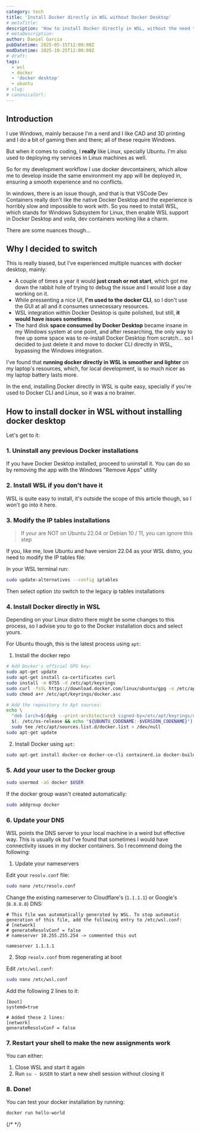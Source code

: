 ```yaml
---
category: tech
title: 'Install Docker directly in WSL without Docker Desktop'
# metaTitle:
description: 'How to install Docker directly in WSL, without the need to install Docker Desktop in your Windows laptop'
# metaDescription:
author: Daniel Garcia
pubDatetime: 2025-05-15T12:00:00Z
modDatetime: 2025-10-25T12:00:00Z
# draft:
tags:
  - wsl
  - docker
  - 'docker desktop'
  - ubuntu
# slug:
# canonicalUrl:
---
```



## Introduction

I use Windows, mainly because I'm a nerd and I like CAD and 3D printing and I do a bit of gaming then and there; all of these require Windows.

But when it comes to coding, I **really** like Linux, specially Ubuntu. I'm also used to deploying my services in Linux machines as well.

So for my development workflow I use docker devcontainers, which allow me to develop inside the same environment my app will be deployed in, ensuring a smooth experience and no conflicts.

In windows, there is an issue though, and that is that VSCode Dev Containers really don't like the native Docker Desktop and the experience is horribly slow and impossible to work with. So you need to install WSL, which stands for Windows Subsystem for Linux, then enable WSL support in Docker Desktop and _voila_, dev containers working like a charm.

There are some nuances though...

<WebsiteDesignCTA client:visible />

## Why I decided to switch

This is really biased, but I've experienced multiple nuances with docker desktop, mainly:

- A couple of times a year it would **just crash or not start**, which got me down the rabbit hole of trying to debug the issue and I would lose a day working on it.
- While pressenting a nice UI, **I'm used to the docker CLI**, so I don't use the GUI at all and it consumes unnecessary resources.
- WSL integration within Docker Desktop is quite polished, but still, **it would have issues sometimes**.
- The hard disk **space consumed by Docker Desktop** became insane in my Windows system at one point, and after researching, the only way to free up some space was to re-install Docker Desktop from scratch... so I decided to just delete it and move to docker CLI directly in WSL, bypassing the Windows integration.

I've found that **running docker directly in WSL is smoother and lighter** on my laptop's resources, which, for local development, is so much nicer as my laptop battery lasts more.

In the end, installing Docker directly in WSL is quite easy, specially if you're used to Docker CLI and Linux, so it was a no brainer.

## How to install docker in WSL without installing docker desktop

Let's get to it:

### 1. Uninstall any previous Docker installations

If you have Docker Desktop installed, proceed to uninstall it. You can do so by removing the app with the Windows "Remove Apps" utility

### 2. Install WSL if you don't have it

WSL is quite easy to install, it's outside the scope of this article though, so I won't go into it here.

### 3. Modify the IP tables installations

> If your are NOT on Ubuntu 22.04 or Debian 10 / 11, you can ignore this step

If you, like me, love Ubuntu and have version 22.04 as your WSL distro, you need to modify the IP tables file:

In your WSL terminal run:

```bash
sudo update-alternatives --config iptables
```

Then select option `1`to switch to the legacy ip tables installations

### 4. Install Docker directly in WSL

Depending on your Linux distro there might be some changes to this process, so I advise you to go to the Docker installation docs and select yours.

For Ubuntu though, this is the latest process using `apt`:

1. Install the docker repo

```bash
# Add Docker's official GPG key:
sudo apt-get update
sudo apt-get install ca-certificates curl
sudo install -m 0755 -d /etc/apt/keyrings
sudo curl -fsSL https://download.docker.com/linux/ubuntu/gpg -o /etc/apt/keyrings/docker.asc
sudo chmod a+r /etc/apt/keyrings/docker.asc

# Add the repository to Apt sources:
echo \
  "deb [arch=$(dpkg --print-architecture) signed-by=/etc/apt/keyrings/docker.asc] https://download.docker.com/linux/ubuntu \
  $(. /etc/os-release && echo "${UBUNTU_CODENAME:-$VERSION_CODENAME}") stable" | \
  sudo tee /etc/apt/sources.list.d/docker.list > /dev/null
sudo apt-get update
```

2. Install Docker using `apt`:

```bash
sudo apt-get install docker-ce docker-ce-cli containerd.io docker-buildx-plugin docker-compose-plugin
```

### 5. Add your user to the Docker group

```bash
sudo usermod -aG docker $USER
```

If the docker group wasn't created automatically:

```bash
sudo addgroup docker
```

### 6. Update your DNS

WSL points the DNS server to your local machine in a weird but effective way. This is usually ok but I've found that sometimes I would have connectivity issues in my docker containers. So I recommend doing the following:

1. Update your nameservers

Edit your `resolv.conf` file:

```bash
sudo nano /etc/resolv.conf
```

Change the existing nameserver to Cloudflare's (`1.1.1.1`) or Google's (`8.8.8.8`) DNS:

```
# This file was automatically generated by WSL. To stop automatic generation of this file, add the following entry to /etc/wsl.conf:
# [network]
# generateResolvConf = false
# nameserver 10.255.255.254 -> commented this out

nameserver 1.1.1.1
```

2. Stop `resolv.conf` from regenerating at boot

Edit `/etc/wsl.conf`:

```bash
sudo nano /etc/wsl.conf
```

Add the following 2 lines to it:

```
[boot]
systemd=true

# Added these 2 lines:
[network]
generateResolvConf = false
```

### 7. Restart your shell to make the new assignments work

You can either:

1. Close WSL and start it again
2. Run `su - $USER` to start a new shell session without closing it

### 8. Done!

You can test your docker installation by running:

```bash
docker run hello-world
```

{/* <NewsletterCTA client:load /> */}
